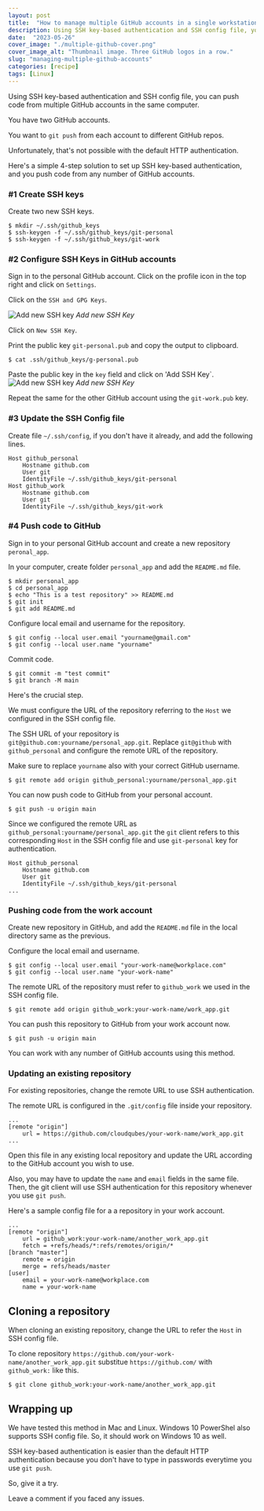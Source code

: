```yaml
---
layout: post
title:  "How to manage multiple GitHub accounts in a single workstation"
description: Using SSH key-based authentication and SSH config file, you can easily push code from multiple GitHub accounts in the same computer.
date:  "2023-05-26"
cover_image: "./multiple-github-cover.png"
cover_image_alt: "Thumbnail image. Three GitHub logos in a row."
slug: "managing-multiple-github-accounts"
categories: [recipe]
tags: [Linux]
---
```


<div class="header-highlight">
Using SSH key-based authentication and SSH config file, you can push code from multiple GitHub accounts in the same computer.
</div>


You have two GitHub accounts.

You want to `git push` from each account to different GitHub repos.

Unfortunately, that's not possible with the default HTTP authentication.

Here's a simple 4-step solution to set up SSH key-based authentication, and you push code from any number of GitHub accounts.


### #1 Create SSH keys

Create two new SSH keys.

```shell
$ mkdir ~/.ssh/github_keys
$ ssh-keygen -f ~/.ssh/github_keys/git-personal
$ ssh-keygen -f ~/.ssh/github_keys/git-work
```


### #2 Configure SSH Keys in GitHub accounts

Sign in to the personal GitHub account. Click on the profile icon in the top right and click on `Settings`.

Click on the `SSH and GPG Keys`.

![Add new SSH key](./github-ssh-keys.png)
*Add new SSH Key*

Click on `New SSH Key`.

Print the public key `git-personal.pub` and copy the output to clipboard.

```shell
$ cat .ssh/github_keys/g-personal.pub
```

Paste the public key in the `key` field and click on 'Add SSH Key`.
![Add new SSH key](./add-new-ssh-key.png)
*Add new SSH Key*

Repeat the same for the other GitHub account using the `git-work.pub` key.

### #3 Update the SSH Config file

Create file `~/.ssh/config`, if you don't have it already, and add the following lines.

```shell
Host github_personal
	Hostname github.com
	User git
	IdentityFile ~/.ssh/github_keys/git-personal
Host github_work
	Hostname github.com
	User git
	IdentityFile ~/.ssh/github_keys/git-work
```

### #4 Push code to GitHub

Sign in to your personal GitHub account and create a new repository `peronal_app`.

In your computer, create folder `personal_app` and add the `README.md` file.

```shell
$ mkdir personal_app
$ cd personal_app 
$ echo "This is a test repository" >> README.md
$ git init
$ git add README.md 
```

Configure local email and username for the repository.

```shell
$ git config --local user.email "yourname@gmail.com"
$ git config --local user.name "yourname"
```

Commit code.

```shell
$ git commit -m "test commit"
$ git branch -M main
```

Here's the crucial step. 

We must configure the URL of the repository referring to the `Host` we configured in the SSH config file.

The SSH URL of your repository is `git@github.com:yourname/personal_app.git`. Replace `git@github` with `github_personal` and configure the remote URL of the repository.

Make sure to replace `yourname` also with your correct GitHub username.

```shell
$ git remote add origin github_personal:yourname/personal_app.git
```

You can now push code to GitHub from your personal account.

```shell
$ git push -u origin main
```

Since we configured the remote URL as `github_personal:yourname/personal_app.git` the `git` client refers to this corresponding `Host` in the SSH config file and use `git-personal` key for authentication. 

```shell
Host github_personal
	Hostname github.com
	User git
	IdentityFile ~/.ssh/github_keys/git-personal
...
```

### Pushing code from the work account

Create new repository in GitHub, and add the `README.md` file in the local directory same as the previous.

Configure the local email and username.

```shell
$ git config --local user.email "your-work-name@workplace.com"
$ git config --local user.name "your-work-name"
```

The remote URL of the repository must refer to `github_work` we used in the SSH config file.

```shell
$ git remote add origin github_work:your-work-name/work_app.git
```

You can push this repository to GitHub from your work account now.

```shell
$ git push -u origin main
```

You can work with any number of GitHub accounts using this method.

### Updating an existing repository 

For existing repositories, change the remote URL to use SSH authentication.

The remote URL is configured in the `.git/config` file inside your repository. 

```shell
...
[remote "origin"]
	url = https://github.com/cloudqubes/your-work-name/work_app.git
...
``` 

Open this file in any existing local repository and update the URL according to the GitHub account you wish to use.

Also, you may have to update the `name` and `email` fields in the same file.
Then, the git client will use SSH authentication for this repository whenever you use `git push`.

Here's a sample config file for a a repository in your work account.

```shell
...
[remote "origin"]
	url = github_work:your-work-name/another_work_app.git
	fetch = +refs/heads/*:refs/remotes/origin/*
[branch "master"]
	remote = origin
	merge = refs/heads/master
[user]
	email = your-work-name@workplace.com
	name = your-work-name
```

## Cloning a repository

When cloning an existing repository, change the URL to refer the `Host` in SSH config file.

To clone repository `https://github.com/your-work-name/another_work_app.git` substitue `https://github.com/` with `github_work:` like this.

```shell
$ git clone github_work:your-work-name/another_work_app.git
```

## Wrapping up

We have tested this method in Mac and Linux. Windows 10 PowerShel also supports SSH config file. So, it should work on Windows 10 as well.

SSH key-based authentication is easier than the default HTTP authentication because you don't have to type in passwords everytime you use `git push`.

So, give it a try.

Leave a comment if you faced any issues.

